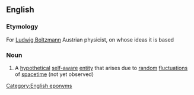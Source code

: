 ==English==

===Etymology===
For [[w:Ludwig Boltzmann|Ludwig Boltzmann]] Austrian physicist, on whose ideas it is based

===Noun===
{{wikipedia}}
{{en-noun|head=[[Boltzmann]] [[brain]]}}

# {{label|en|physics}} A [[hypothetical]] [[self-aware]] [[entity]] that arises due to [[random]] [[fluctuation]]s of [[spacetime]] (not yet observed)

[[Category:English eponyms]]